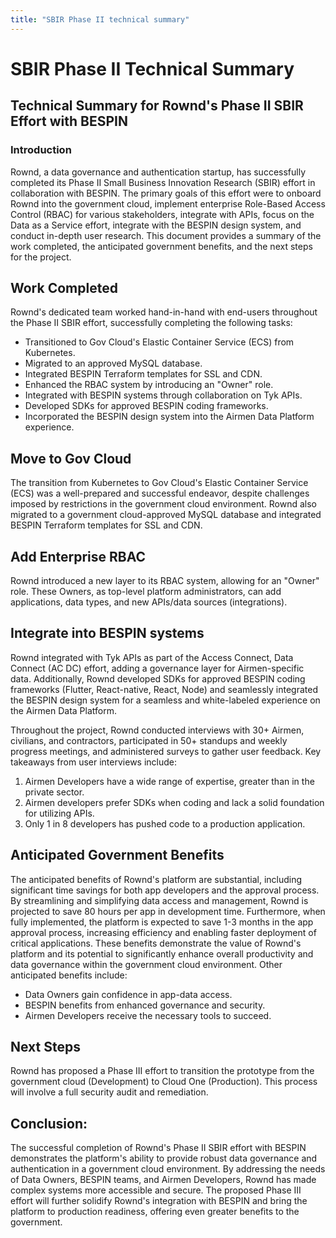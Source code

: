 ```yaml
---
title: "SBIR Phase II technical summary"
---
```

# SBIR Phase II Technical Summary

## Technical Summary for Rownd's Phase II SBIR Effort with BESPIN

### Introduction
Rownd, a data governance and authentication startup, has successfully completed its Phase II Small Business Innovation Research (SBIR) effort in collaboration with BESPIN. The primary goals of this effort were to onboard Rownd into the government cloud, implement enterprise Role-Based Access Control (RBAC) for various stakeholders, integrate with APIs, focus on the Data as a Service effort, integrate with the BESPIN design system, and conduct in-depth user research. This document provides a summary of the work completed, the anticipated government benefits, and the next steps for the project.

## Work Completed
Rownd's dedicated team worked hand-in-hand with end-users throughout the Phase II SBIR effort, successfully completing the following tasks:
- Transitioned to Gov Cloud's Elastic Container Service (ECS) from Kubernetes.
- Migrated to an approved MySQL database.
- Integrated BESPIN Terraform templates for SSL and CDN.
- Enhanced the RBAC system by introducing an "Owner" role.
- Integrated with BESPIN systems through collaboration on Tyk APIs.
- Developed SDKs for approved BESPIN coding frameworks.
- Incorporated the BESPIN design system into the Airmen Data Platform experience.

## Move to Gov Cloud
The transition from Kubernetes to Gov Cloud's Elastic Container Service (ECS) was a well-prepared and successful endeavor, despite challenges imposed by restrictions in the government cloud environment. Rownd also migrated to a government cloud-approved MySQL database and integrated BESPIN Terraform templates for SSL and CDN.

## Add Enterprise RBAC
Rownd introduced a new layer to its RBAC system, allowing for an "Owner" role. These Owners, as top-level platform administrators, can add applications, data types, and new APIs/data sources (integrations).

## Integrate into BESPIN systems
Rownd integrated with Tyk APIs as part of the Access Connect, Data Connect (AC DC) effort, adding a governance layer for Airmen-specific data. Additionally, Rownd developed SDKs for approved BESPIN coding frameworks (Flutter, React-native, React, Node) and seamlessly integrated the BESPIN design system for a seamless and white-labeled experience on the Airmen Data Platform.

Throughout the project, Rownd conducted interviews with 30+ Airmen, civilians, and contractors, participated in 50+ standups and weekly progress meetings, and administered surveys to gather user feedback. Key takeaways from user interviews include:
1. Airmen Developers have a wide range of expertise, greater than in the private sector.
2. Airmen developers prefer SDKs when coding and lack a solid foundation for utilizing APIs.
3. Only 1 in 8 developers has pushed code to a production application.

## Anticipated Government Benefits
The anticipated benefits of Rownd's platform are substantial, including significant time savings for both app developers and the approval process. By streamlining and simplifying data access and management, Rownd is projected to save 80 hours per app in development time. Furthermore, when fully implemented, the platform is expected to save 1-3 months in the app approval process, increasing efficiency and enabling faster deployment of critical applications. These benefits demonstrate the value of Rownd's platform and its potential to significantly enhance overall productivity and data governance within the government cloud environment. Other anticipated benefits include:
- Data Owners gain confidence in app-data access.
- BESPIN benefits from enhanced governance and security.
- Airmen Developers receive the necessary tools to succeed.

## Next Steps
Rownd has proposed a Phase III effort to transition the prototype from the government cloud (Development) to Cloud One (Production). This process will involve a full security audit and remediation.

## Conclusion:
The successful completion of Rownd's Phase II SBIR effort with BESPIN demonstrates the platform's ability to provide robust data governance and authentication in a government cloud environment. By addressing the needs of Data Owners, BESPIN teams, and Airmen Developers, Rownd has made complex systems more accessible and secure. The proposed Phase III effort will further solidify Rownd's integration with BESPIN and bring the platform to production readiness, offering even greater benefits to the government.

